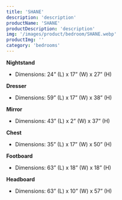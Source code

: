 ```yaml
---
title: 'SHANE'
description: 'description'
productName: 'SHANE'
productDescription: 'description'
img: '/images/product/bedroom/SHANE.webp'
productImg: ''
category: 'bedrooms'
---
```


**Nightstand**

- Dimensions: 24” (L) x 17” (W) x 27” (H)

**Dresser**

- Dimensions: 59” (L) x 17” (W) x 38” (H)

**Mirror**

- Dimensions: 43” (L) x 2” (W) x 37” (H)

**Chest**

- Dimensions: 35” (L) x 17” (W) x 50” (H)

**Footboard**

- Dimensions: 63” (L) x 18” (W) x 18” (H)

**Headboard**

- Dimensions: 63” (L) x 10” (W) x 57” (H)
